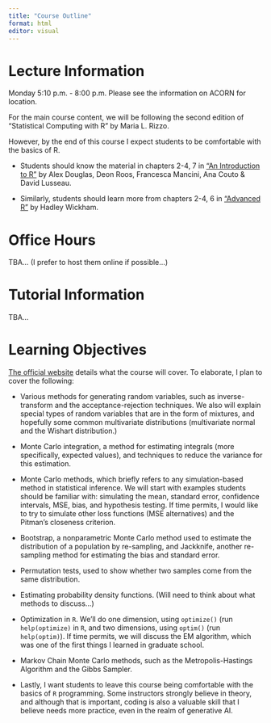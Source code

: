 ```yaml
---
title: "Course Outline"
format: html
editor: visual
---
```


# Lecture Information

Monday 5:10 p.m. - 8:00 p.m. Please see the information on ACORN for location.

For the main course content, we will be following the second edition of "Statistical Computing with R" by Maria L. Rizzo.

However, by the end of this course I expect students to be comfortable with the basics of R.

-   Students should know the material in chapters 2-4, 7 in ["An Introduction to R"](https://intro2r.com/) by Alex Douglas, Deon Roos, Francesca Mancini, Ana Couto & David Lusseau.

-   Similarly, students should learn more from chapters 2-4, 6 in ["Advanced R"](https://adv-r.hadley.nz/index.html) by Hadley Wickham.

# Office Hours

TBA... (I prefer to host them online if possible...)

# Tutorial Information

TBA...

# Learning Objectives

[The official website](https://utm.calendar.utoronto.ca/course/sta380h5) details what the course will cover. To elaborate, I plan to cover the following:

-   Various methods for generating random variables, such as inverse-transform and the acceptance-rejection techniques. We also will explain special types of random variables that are in the form of mixtures, and hopefully some common multivariate distributions (multivariate normal and the Wishart distribution.)

-   Monte Carlo integration, a method for estimating integrals (more specifically, expected values), and techniques to reduce the variance for this estimation.

-   Monte Carlo methods, which briefly refers to any simulation-based method in statistical inference. We will start with examples students should be familiar with: simulating the mean, standard error, confidence intervals, MSE, bias, and hypothesis testing. If time permits, I would like to try to simulate other loss functions (MSE alternatives) and the Pitman's closeness criterion.

-   Bootstrap, a nonparametric Monte Carlo method used to estimate the distribution of a population by re-sampling, and Jackknife, another re-sampling method for estimating the bias and standard error.

-   Permutation tests, used to show whether two samples come from the same distribution.

-   Estimating probability density functions. (Will need to think about what methods to discuss...)

-   Optimization in `R`. We'll do one dimension, using `optimize()` (run `help(optimize)` in `R`, and two dimensions, using `optim()` (run `help(optim)`). If time permits, we will discuss the EM algorithm, which was one of the first things I learned in graduate school.

-   Markov Chain Monte Carlo methods, such as the Metropolis-Hastings Algorithm and the Gibbs Sampler.

-   Lastly, I want students to leave this course being comfortable with the basics of `R` programming. Some instructors strongly believe in theory, and although that is important, coding is also a valuable skill that I believe needs more practice, even in the realm of generative AI.
